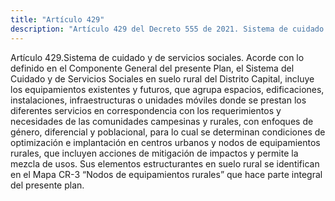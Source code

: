 ```yaml
---
title: "Artículo 429"
description: "Artículo 429 del Decreto 555 de 2021. Sistema de cuidado y de servicios sociales."
---
```


Artículo 429.Sistema de cuidado y de servicios sociales. Acorde con lo definido en el Componente General del presente Plan, el Sistema del Cuidado y de Servicios Sociales en suelo rural del Distrito Capital, incluye los equipamientos existentes y futuros, que agrupa espacios, edificaciones, instalaciones, infraestructuras o unidades móviles donde se prestan los diferentes servicios en correspondencia con los requerimientos y necesidades de las comunidades campesinas y rurales, con enfoques de género, diferencial y poblacional, para lo cual se determinan condiciones de optimización e implantación en centros urbanos y nodos de equipamientos rurales, que incluyen acciones de mitigación de impactos y permite la mezcla de usos. Sus elementos estructurantes en suelo rural se identifican en el Mapa CR-3 “Nodos de equipamientos rurales” que hace parte integral del presente plan.